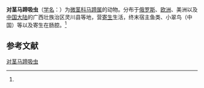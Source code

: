 {{Speciesbox
| name = 对茎马蹄吸虫
| status = 
| status_system = 
| image = 
| genus = Maritrema
| species = obstipum
| authority = (Van Cleave et Muller, 1932)<ref name='id10162'>{{cite web| url =http://www.bioinfo.cn/db05/BjdwSpecies.php?action=view&id=10162| title =对茎马蹄吸虫| work =《中国动物物种编目数据库》| publisher =中国科学院微生物研究所| author =中国科学院动物研究所| accessdate =2009-04-16| deadurl =yes| archiveurl =https://web.archive.org/web/20160305105331/http://www.bioinfo.cn/db05/BjdwSpecies.php?action=view&id=10162| archivedate =2016-03-05}}</ref>
}}

'''对茎马蹄吸虫'''（[[学名|学名]]：{{lang|la|''Maritrema obstipum''}}）为[[微茎科|微茎科]][[马蹄属|马蹄属]]的动物。分布于[[俄罗斯|俄罗斯]]、[[欧洲|欧洲]]、美洲以及[[中国大陆|中国大陆]]的广西壮族治区灵川县等地，营[[寄生|寄生]]生活，终末宿主鱼类、小翠鸟（中国）等以及寄生在肠腔。<ref name='id10162'/>

== 参考文献 ==
{{reflist}}

{{Wikispecies|Maritrema obstipum}}
{{Taxonbar|from=Q10956649}}

[[Category:馬蹄吸蟲屬|对茎马蹄吸虫]]


{{吸虫小作品}}
